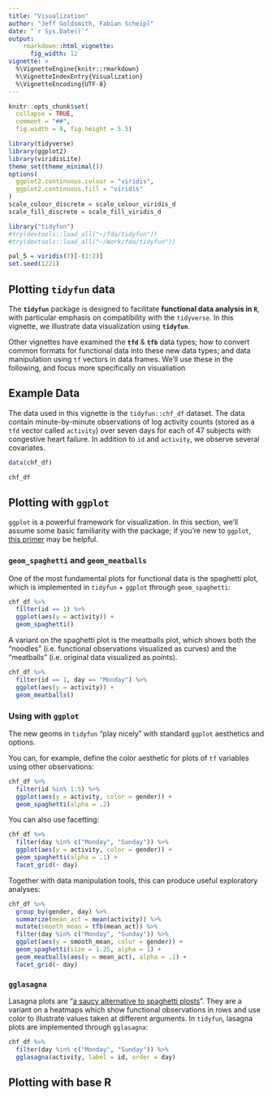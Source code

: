 ```yaml
---
title: "Visualization"
author: "Jeff Goldsmith, Fabian Scheipl"
date: "`r Sys.Date()`"
output: 
    rmarkdown::html_vignette:
      fig_width: 12
vignette: >
  %\VignetteEngine{knitr::rmarkdown}
  %\VignetteIndexEntry{Visualization}
  %\VignetteEncoding{UTF-8}
---
```


```r
knitr::opts_chunk$set(
  collapse = TRUE,
  comment = "##",
  fig.width = 8, fig.height = 5.5)

library(tidyverse)
library(ggplot2)
library(viridisLite)
theme_set(theme_minimal())
options(
  ggplot2.continuous.colour = "viridis",
  ggplot2.continuous.fill = "viridis"
)
scale_colour_discrete = scale_colour_viridis_d
scale_fill_discrete = scale_fill_viridis_d

library("tidyfun")
#try(devtools::load_all("~/fda/tidyfun"))
#try(devtools::load_all("~/Work/fda/tidyfun"))

pal_5 = viridis(7)[-(1:2)]
set.seed(1221)
```

## Plotting **`tidyfun`** data

The **`tidyfun`** package is designed to facilitate **functional data analysis in `R`**, with particular emphasis on compatibility with the `tidyverse`. In this vignette, we illustrate data visualization using **`tidyfun`**.

Other vignettes have examined the **`tfd`** & **`tfb`** data types; how to convert common formats for functional data into these new data types; and data manipulation using `tf` vectors in data frames. We'll use these in the following, and focus more specifically on visualiation


## Example Data

The data used in this vignette is the `tidyfun::chf_df` dataset. The data contain minute-by-minute observations of log activity counts (stored as a `tfd` vector called `activity`) over seven days for each of 47 subjects with congestive heart failure. In addition to `id` and `activity`, we observe several covariates. 

```r
data(chf_df)

chf_df
```


## Plotting with `ggplot`

`ggplot` is a powerful framework for visualization. In this section, we'll assume some basic familiarity with the package; if you're new to `ggplot`, [this primer](https://rpubs.com/hadley/ggplot-intro) may be helpful.

### `geom_spaghetti` and `geom_meatballs`

One of the most fundamental plots for functional data is the spaghetti plot, which is implemented in `tidyfun` + `ggplot` through `geom_spaghetti`:

```r
chf_df %>% 
  filter(id == 1) %>% 
  ggplot(aes(y = activity)) + 
  geom_spaghetti()
```

A variant on the spaghetti plot is the meatballs plot, which shows both the "noodles" (i.e. functional observations visualized as curves) and the "meatballs" (i.e. original data visualized as points). 

```r
chf_df %>% 
  filter(id == 1, day == "Monday") %>% 
  ggplot(aes(y = activity)) + 
  geom_meatballs()
```

### Using with `ggplot`

The new geoms in `tidyfun` "play nicely" with standard `ggplot` aesthetics and options. 

You can, for example, define the color aesthetic for plots of `tf` variables using other observations:

```r
chf_df %>% 
  filter(id %in% 1:5) %>% 
  ggplot(aes(y = activity, color = gender)) + 
  geom_spaghetti(alpha = .2)
```

You can also use facetting:

```r
chf_df %>% 
  filter(day %in% c("Monday", "Sunday")) %>% 
  ggplot(aes(y = activity, color = gender)) + 
  geom_spaghetti(alpha = .1) + 
  facet_grid(~ day)
```

Together with data manipulation tools, this can produce useful exploratory analyses:

```r
chf_df %>% 
  group_by(gender, day) %>% 
  summarize(mean_act = mean(activity)) %>% 
  mutate(smooth_mean = tfb(mean_act)) %>% 
  filter(day %in% c("Monday", "Sunday")) %>% 
  ggplot(aes(y = smooth_mean, color = gender)) + 
  geom_spaghetti(size = 1.25, alpha = 1) + 
  geom_meatballs(aes(y = mean_act), alpha = .1) + 
  facet_grid(~ day)
```

### `gglasagna`

Lasagna plots are "[a saucy alternative to spaghetti plosts](https://www.ncbi.nlm.nih.gov/pmc/articles/PMC2937254/)". They are a variant on a heatmaps which show functional observations in rows and use color to illustrate values taken at different arguments. In `tidyfun`, lasagna plots are implemented through `gglasagna`:

```r
chf_df %>% 
  filter(day %in% c("Monday", "Sunday")) %>% 
  gglasagna(activity, label = id, order = day)
```


## Plotting with base R

